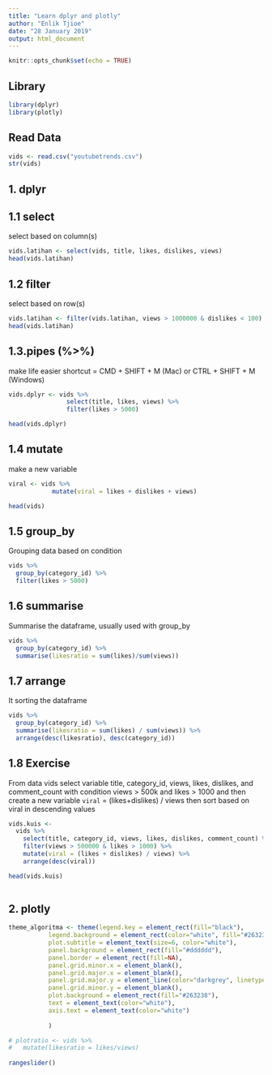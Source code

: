 ```yaml
---
title: "Learn dplyr and plotly"
author: "Enlik Tjioe"
date: "28 January 2019"
output: html_document
---
```


```r
knitr::opts_chunk$set(echo = TRUE)
```

## Library
```r
library(dplyr)
library(plotly)
```

## Read Data
```r
vids <- read.csv("youtubetrends.csv")
str(vids)
```

## 1. dplyr
## 1.1 select
select based on column(s)
```r
vids.latihan <- select(vids, title, likes, dislikes, views)
head(vids.latihan)
```


## 1.2 filter
select based on row(s)
```r
vids.latihan <- filter(vids.latihan, views > 1000000 & dislikes < 100)
head(vids.latihan)
```

## 1.3.pipes (%>%)
make life easier
shortcut = CMD + SHIFT + M (Mac) or CTRL + SHIFT + M (Windows)
```r
vids.dplyr <- vids %>% 
                select(title, likes, views) %>% 
                filter(likes > 5000)

head(vids.dplyr)
```

## 1.4 mutate
make a new variable
```r
viral <- vids %>%
            mutate(viral = likes + dislikes + views)

head(vids)
```

## 1.5 group_by
Grouping data based on condition
```r
vids %>%
  group_by(category_id) %>% 
  filter(likes > 5000)
```

## 1.6 summarise
Summarise the dataframe, usually used with group_by
```r
vids %>%
  group_by(category_id) %>% 
  summarise(likesratio = sum(likes)/sum(views))
```

## 1.7 arrange
It sorting the dataframe
```r
vids %>% 
  group_by(category_id) %>% 
  summarise(likesratio = sum(likes) / sum(views)) %>% 
  arrange(desc(likesratio), desc(category_id))
```

## 1.8 Exercise
From data vids select variable title, category_id, views, likes, dislikes, and comment_count
with condition views > 500k and likes > 1000
and then create a new variable `viral` = (likes+dislikes) / views
then sort based on viral in descending values

```r
vids.kuis <- 
  vids %>%
    select(title, category_id, views, likes, dislikes, comment_count) %>%
    filter(views > 500000 & likes > 1000) %>%
    mutate(viral = (likes + dislikes) / views) %>% 
    arrange(desc(viral))

head(vids.kuis)
              
```


## 2. plotly
```r
theme_algoritma <- theme(legend.key = element_rect(fill="black"),
           legend.background = element_rect(color="white", fill="#263238"),
           plot.subtitle = element_text(size=6, color="white"),
           panel.background = element_rect(fill="#dddddd"),
           panel.border = element_rect(fill=NA),
           panel.grid.minor.x = element_blank(),
           panel.grid.major.x = element_blank(),
           panel.grid.major.y = element_line(color="darkgrey", linetype=2),
           panel.grid.minor.y = element_blank(),
           plot.background = element_rect(fill="#263238"),
           text = element_text(color="white"),
           axis.text = element_text(color="white")
           
           )
```



```r
# plotratio <- vids %>% 
#   mutate(likesratio = likes/views)
  
rangeslider()
```

